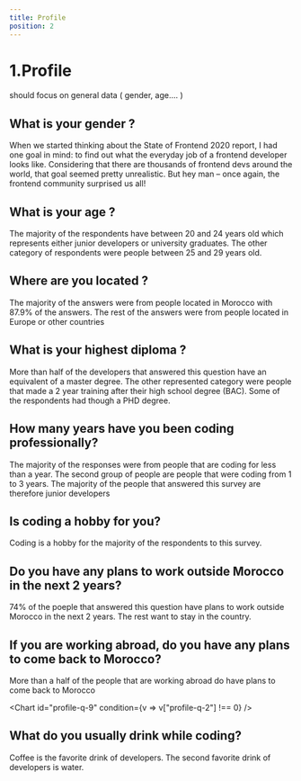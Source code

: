 ```yaml
---
title: Profile
position: 2
---
```


# 1.Profile

should focus on general data ( gender, age.... )

## What is your gender ?

When we started thinking about the State of Frontend 2020 report, I had one goal in mind: to find out what the everyday job of a frontend developer looks like. Considering that there are thousands of frontend devs around the world, that goal seemed pretty unrealistic. But hey man – once again, the frontend community surprised us all!

<Chart id="profile-q-0" pie title={false} />


## What is your age ?

The majority of the respondents have between 20 and 24 years old which represents either junior developers or university graduates. The other category of respondents were people between 25 and 29 years old. 

<Chart id="profile-q-1" />

## Where are you located ?

The majority of the answers were from people located in Morocco with 87.9% of the answers. The rest of the answers were from people located in Europe or other countries

<Chart id="profile-q-2" />

## What is your highest diploma ?

More than half of the developers that answered this question have an equivalent of a master degree. The other represented category were people that made a 2 year training after their high school degree (BAC). Some of the respondents had though a PHD degree.

<Chart id="profile-q-4" pie />

## How many years have you been coding professionally?

The majority of the responses were from people that are coding for less than a year. The second group of people are people that were coding from 1 to 3 years. The majority of the people that answered this survey are therefore junior developers

<Chart id="profile-q-5" />

## Is coding a hobby for you?

Coding is a hobby for the majority of the respondents to this survey.

<Chart id="profile-q-6" />

## Do you have any plans to work outside Morocco in the next 2 years?

74% of the poeple that answered this question have plans to work outside Morocco in the next 2 years. The rest want to stay in the country.

<Chart id="profile-q-8" />

## If you are working abroad, do you have any plans to come back to Morocco?

More than a half of the people that are working abroad do have plans to come back to Morocco 

<Chart id="profile-q-9" condition={v => v["profile-q-2"] !== 0} />

## What do you usually drink while coding?

Coffee is the favorite drink of developers. The second favorite drink of developers is water.

<Chart id="profile-q-15" />
